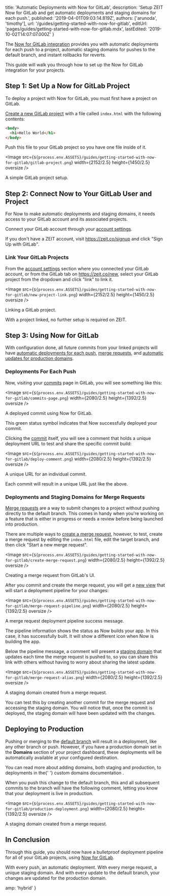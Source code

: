
  title: 'Automatic Deployments with Now for GitLab',
  description:
    'Setup ZEIT Now for GitLab and get automatic deployments and staging domains for each push.',
  published: '2019-04-01T09:03:14.819Z',
  authors: ['arunoda', 'timothy'],
  url: '/guides/getting-started-with-now-for-gitlab',
  editUrl: 'pages/guides/getting-started-with-now-for-gitlab.mdx',
  lastEdited: '2019-10-02T14:07:07.000Z'
}

The [Now for GitLab integration](/docs/v2/integrations/now-for-gitlab) provides you with automatic deployments for each push to a project, automatic staging domains for pushes to the default branch, and instant rollbacks for reverts.

This guide will walk you through how to set up the Now for GitLab integration for your projects.

## Step 1: Set Up a Now for GitLab Project

To deploy a project with Now for GitLab, you must first have a project on GitLab.

[Create a new GitLab project](https://docs.gitlab.com/ee/gitlab-basics/create-project.html) with a file called `index.html` with the following contents:

```html
<body>
  <h1>Hello World</h1>
</body>
```

Push this file to your GitLab project so you have one file inside of it.

<Image
  src={`${process.env.ASSETS}/guides/getting-started-with-now-for-gitlab/gitlab-project.png`}
  width={2152/2.5}
  height={1450/2.5}
  oversize
/>
<Caption style={{marginTop: '-64px'}}>A simple GitLab project setup.</Caption>

## Step 2: Connect Now to Your GitLab User and Project

For Now to make automatic deployments and staging domains, it needs access to your GitLab account and its associated projects.

Connect your GitLab account through your [account settings](/account).

If you don't have a ZEIT account, visit <https://zeit.co/signup> and click "Sign Up with GitLab".

### Link Your GitLab Projects

From the [account settings](/account) section where you connected your GitLab account, or from the GitLab tab on <https://zeit.co/new>, select your GitLab project from the dropdown and click "link" to link it.

<Image
  src={`${process.env.ASSETS}/guides/getting-started-with-now-for-gitlab/new-project-link.png`}
  width={2152/2.5}
  height={1450/2.5}
  oversize
/>
<Caption style={{marginTop: '-64px'}}>Linking a GitLab project.</Caption>

With a project linked, no further setup is required on ZEIT.

## Step 3: Using Now for GitLab

With configuration done, all future commits from your linked projects will have [automatic deployments for each push](#deployments-for-each-push), [merge requests](#deployments-and-staging-domains-for-merge-requests), and [automatic updates for production domains](#deploying-to-production).

### Deployments For Each Push

Now, visiting your [commits](https://gitlab.com/now-examples/hello-world/commits/master) page in GitLab, you will see something like this:

<Image
  src={`${process.env.ASSETS}/guides/getting-started-with-now-for-gitlab/commits-page.png`}
  width={2080/2.5}
  height={1392/2.5}
  oversize
/>
<Caption style={{marginTop: '-40px'}}>A deployed commit using Now for GitLab.</Caption>

This green status symbol indicates that Now successfully deployed your commit.

Clicking the [commit](https://gitlab.com/now-examples/hello-world/commit/9fade7c749778b69a71ac52151a4d2cd94e7e92a) itself, you will see a comment that holds a unique deployment URL to test and share the specific commit build:

<Image
  src={`${process.env.ASSETS}/guides/getting-started-with-now-for-gitlab/deploy-comment.png`}
  width={2080/2.5}
  height={1392/2.5}
  oversize
/>
<Caption style={{marginTop: '-40px'}}>A unique URL for an individual commit.</Caption>

Each commit will result in a unique URL just like the above.

### Deployments and Staging Domains for Merge Requests

[Merge requests](https://docs.gitlab.com/ee/user/project/merge_requests/) are a way to submit changes to a project without pushing directly to the default branch. This comes in handy when you're working on a feature that is either in progress or needs a review before being launched into production.

There are multiple ways to [create a merge request](https://docs.gitlab.com/ee/gitlab-basics/add-merge-request.html), however, to test, create a merge request by editing the `index.html` file, edit the target branch, and then click "Start a new merge request".

<Image
  src={`${process.env.ASSETS}/guides/getting-started-with-now-for-gitlab/create-merge-request.png`}
  width={2080/2.5}
  height={1392/2.5}
  oversize
/>
<Caption style={{marginTop: '-40px'}}>Creating a merge request from GitLab's UI.</Caption>

After you commit and create the merge request, you will get a [new view](https://gitlab.com/now-examples/hello-world/merge_requests/1) that will start a deployment pipeline for your changes:

<Image
  src={`${process.env.ASSETS}/guides/getting-started-with-now-for-gitlab/merge-request-pipeline.png`}
  width={2080/2.5}
  height={1392/2.5}
  oversize
/>
<Caption style={{marginTop: '-40px'}}>A merge request deployment pipeline success message.</Caption>

The pipeline information shows the status as Now builds your app. In this case, it has successfully built. It will show a different icon when Now is building the app.

Below the pipeline message, a comment will present a [staging domain](/docs/v2/custom-domains#deploying-with-your-domain) that updates each time the merge request is pushed to, so you can share this link with others without having to worry about sharing the latest update.

<Image
  src={`${process.env.ASSETS}/guides/getting-started-with-now-for-gitlab/merge-request-alias.png`}
  width={2080/2.5}
  height={1392/2.5}
  oversize
/>
<Caption style={{marginTop: '-40px'}}>A staging domain created from a merge request.</Caption>

You can test this by creating another commit for the merge request and accessing the staging domain. You will notice that, once the commit is deployed, the staging domain will have been updated with the changes.

## Deploying to Production

Pushing or merging to the [default branch](https://docs.gitlab.com/ee/user/project/repository/branches/#default-branch) will result in a deployment, like any other branch or push. However, if you have a production domain set in the **Domains** section of your project dashboard, these deployments will be automatically available at your configured destination.

<Note hint>
  You can read more about adding domains, both staging and production, to
  deployments in the{' '}
  <GenericLink href="/docs/v2/custom-domains#deploying-with-your-domain">
    custom domains documentation
  </GenericLink>
  .
</Note>

When you push this change to the default branch, this and all subsequent commits to the branch will have the following comment, letting you know that your deployment is live in production.

<Image
  src={`${process.env.ASSETS}/guides/getting-started-with-now-for-gitlab/production-deployment.png`}
  width={2080/2.5}
  height={1392/2.5}
  oversize
/>
<Caption style={{marginTop: '-40px'}}>A staging domain created from a merge request.</Caption>

## In Conclusion

Through this guide, you should now have a bulletproof deployment pipeline for all of your GitLab projects, using [Now for GitLab](/docs/v2/integrations/now-for-gitlab).

With every push, an automatic deployment. With every merge request, a unique staging domain. And with every update to the default branch, your changes are updated for the production domain.


  amp: 'hybrid'
}
